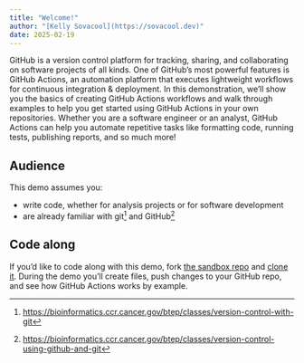 ```yaml
---
title: "Welcome!"
author: "[Kelly Sovacool](https://sovacool.dev)"
date: 2025-02-19
---
```


GitHub is a version control platform for tracking, sharing, and collaborating on
software projects of all kinds. One of GitHub's most powerful features is GitHub
Actions, an automation platform that executes lightweight workflows for
continuous integration & deployment. In this demonstration, we'll show you the
basics of creating GitHub Actions workflows and walk through examples to help
you get started using GitHub Actions in your own repositories. Whether you are a
software engineer or an analyst, GitHub Actions can help you automate repetitive
tasks like formatting code, running tests, publishing reports, and so much more!

## Audience

This demo assumes you:

- write code, whether for analysis projects or for software development
- are already familiar with git^[<https://bioinformatics.ccr.cancer.gov/btep/classes/version-control-with-git>] and GitHub^[<https://bioinformatics.ccr.cancer.gov/btep/classes/version-control-using-github-and-git>]

## Code along

If you'd like to code along with this demo, 
fork [the sandbox repo](https://github.com/kelly-sovacool/gh-actions-sandbox/fork)
and [clone it](https://docs.github.com/en/repositories/creating-and-managing-repositories/cloning-a-repository).
During the demo you'll create files, push changes to your GitHub repo,
and see how GitHub Actions works by example.
